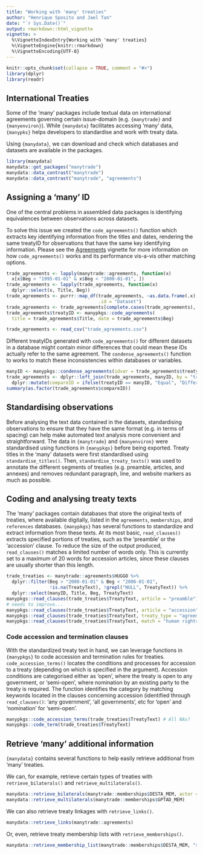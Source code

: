 ```yaml
---
title: "Working with 'many' treaties"
author: "Henrique Sposito and Jael Tan"
date: "`r Sys.Date()`"
output: rmarkdown::html_vignette
vignette: >
  %\VignetteIndexEntry{Working with 'many' treaties}
  %\VignetteEngine{knitr::rmarkdown}
  %\VignetteEncoding{UTF-8}
---
```


```r
knitr::opts_chunk$set(collapse = TRUE, comment = "#>")
library(dplyr)
library(readr)
```

## International Treaties

Some of the 'many' packages include textual data on international agreements
governing certain issue-domain (e.g. `{manytrade}` and `{manyenviron}`).
While `{manydata}` facilitates accessing 'many' data,
`{manypks}` helps developers to standardise and work with treaty data.

Using `{manydata}`, we can download and check which databases and datasets are available in the packages.

```r
library(manydata)
manydata::get_packages("manytrade")
manydata::data_contrast("manytrade")
manydata::data_contrast("manytrade", "agreements")
```

## Assigning a 'many' ID

One of the central problems in assembled data packages is identifying
equivalences between observations across datasets.

To solve this issue we created the `code_agreements()` function
which extracts key identifying information from the titles and dates,
rendering the same treatyID for observations that have the same key identifying information.
Please see the [Agreements](https://globalgov.github.io/manypkgs/articles/agreements.html) vignette for more information on how `code_agreements()` works
and its performance vis-a-vis other matching options.

```r
trade_agreements <- lapply(manytrade::agreements, function(x)
  x[x$Beg > "1995-01-01" & x$Beg < "2000-01-01", ])
trade_agreements <- lapply(trade_agreements, function(x)
  dplyr::select(x, Title, Beg))
trade_agreements <- purrr::map_df(trade_agreements, ~as.data.frame(.x),
                                  .id = "Dataset")
trade_agreements <- trade_agreements[complete.cases(trade_agreements), ]
trade_agreements$treatyID <- manypkgs::code_agreements(
  title = trade_agreements$Title, date = trade_agreements$Beg)
```

```r
trade_agreements <- read_csv("trade_agreements.csv")
```

Different treatyIDs generated with `code_agreements()` for different datasets in a database
might contain minor differences that could mean these IDs actually refer to the same agreement.
The `condense_agreements()` function to works to match these inconsistencies
within databases or variables.

```r
manyID <- manypkgs::condense_agreements(idvar = trade_agreements$treatyID)
trade_agreements <- dplyr::left_join(trade_agreements, manyID, by = "treatyID") %>%
  dplyr::mutate(compareID = ifelse(treatyID == manyID, "Equal", "Different"))
summary(as.factor(trade_agreements$compareID))
```

## Standardising observations

Before analysing the text data contained in the datasets,
standardising observations to ensure that they have the same format (e.g. in terms of spacing)
can help make automated text analysis more convenient and straightforward.
The data in `{manytrade}` and `{manyenviron}` were standardised
using functions in `{manypkgs}` before being exported.
Treaty titles in the 'many' datasets were first standardised using `standardise_titles()`.
Then, `standardise_treaty_texts()` was used to annotate the different segments of treaties
(e.g. preamble, articles, and annexes) and removes redundant paragraph, line,
and website markers as much as possible.

## Coding and analysing treaty texts

The 'many' packages contain databases that store the original texts of treaties,
where available digitally,
listed in the `agreements`, `memberships`, and `references` databases.
`{manypkgs}` has several functions to standardize and extract information from these texts.
At its most basic, `read_clauses()` extracts specified portions of treaties,
such as the 'preamble' or the 'accession' clause.
To reduce the size of the output produced,
`read_clauses()` matches a limited number of words only.
This is currently set to a maximum of 20 words for accession articles,
since these clauses are usually shorter than this length.

```r
trade_treaties <- manytrade::agreements$HUGGO %>%
  dplyr::filter(Beg > "2000-01-01" & Beg < "2006-01-01",
                !is.na(TreatyText), !grepl("NULL", TreatyText)) %>%
  dplyr::select(manyID, Title, Beg, TreatyText)
manypkgs::read_clauses(trade_treaties$TreatyText, article = "preamble")
# needs to improve...
manypkgs::read_clauses(trade_treaties$TreatyText, article = "accession")
manypkgs::read_clauses(trade_treaties$TreatyText, treaty_type = "agreements")
manypkgs::read_clauses(trade_treaties$TreatyText, match = "human rights")
```

### Code accession and termination clauses

With the standardized treaty text in hand, we can leverage functions in 
`{manypkgs}` to code accession and termination rules for treaties.
`code_accession_terms()` locates the conditions and processes for accession to a treaty
(depending on which is specified in the argument).
Accession conditions are categorised either as 'open',
where the treaty is open to any government,
or 'semi-open', where nomination by an existing party to the treaty is required.
The function identifies the category by matching keywords located in the
clauses concerning accession (identified through `read_clauses()`:
'any government', 'all governments', etc for 'open' and
'nomination' for 'semi-open'.

```r
manypkgs::code_accession_terms(trade_treaties$TreatyText) # All NAs?
manypkgs::code_term(trade_treaties$TreatyText)
```

## Retrieve 'many' additional information

`{manydata}` contains several functions to help easily retrieve additional
from 'many' treaties.

We can, for example, retrieve certain types of treaties with
`retrieve_bilaterals()` and `retrieve_multilaterals()`.

```r
manydata::retrieve_bilaterals(manytrade::memberships$DESTA_MEM, actor = "stateID")
manydata::retrieve_multilaterals(manytrade::memberships$GPTAD_MEM)
```

We can also retrieve treaty linkages with `retrieve_links()`.

```r
manydata::retrieve_links(manytrade::agreements)
```

Or, even, retrieve treaty membership lists with `retrieve_memberships()`.

```r
manydata::retrieve_membership_list(manytrade::memberships$DESTA_MEM, "stateID")
```
